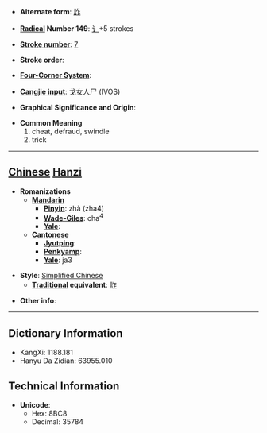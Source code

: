 * '''Alternate form''': [[詐]]

* '''[[Wiktionary:Chinese radical index| Radical]] Number 149''': [[Wiktionary:Chinese radical index 讠|讠]]+5 strokes

* '''[[Wiktionary:Chinese total strokes index|Stroke number]]''': [[Wiktionary:Chinese total strokes index 7|7]]

* '''Stroke order''': 

* '''[[Wiktionary:Chinese four corner index|Four-Corner System]]''': 

* '''[[Wiktionary:Chinese Cangjie index|Cangjie input]]''': 戈女人尸 (IVOS)

* '''Graphical Significance and Origin''': 

* '''Common Meaning'''
*#cheat, defraud, swindle
*# trick


----

== [[Chinese]] [[Hanzi]] ==

* '''Romanizations'''
** '''[[Mandarin]]'''
*** '''[[Pinyin]]''': zhà (zha4)
*** '''[[Wade-Giles]]''': cha<sup>4</sup>
*** '''[[Yale]]''': 
** '''[[Cantonese]]'''
*** '''[[Jyutping]]''':
*** '''[[Penkyamp]]''': 
*** '''[[Yale]]''': ja3

* '''Style''': [[Simplified Chinese]] 
** '''[[Traditional Chinese|Traditional]] equivalent''': [[詐]]

* '''Other info''': 

----

== Dictionary Information ==

* KangXi: 1188.181
* Hanyu Da Zidian: 63955.010

== Technical Information ==

* '''Unicode''':
** Hex: 8BC8
** Decimal: 35784